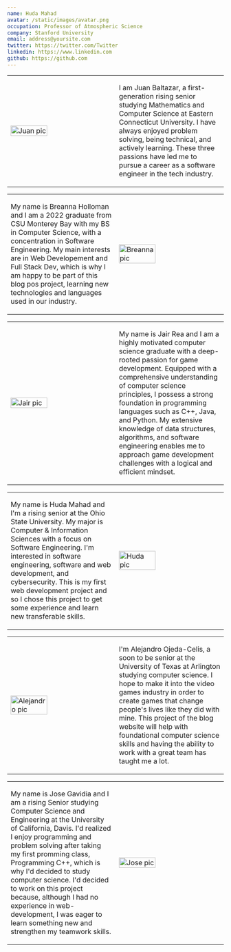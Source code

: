 ```yaml
---
name: Huda Mahad
avatar: /static/images/avatar.png
occupation: Professor of Atmospheric Science
company: Stanford University
email: address@yoursite.com
twitter: https://twitter.com/Twitter
linkedin: https://www.linkedin.com
github: https://github.com
---
```


<table>
<tr>
<td width="50%">
<img src="/static/images/juan.png" width="60%" height="60%" title="Juan pic"/> 
</td>
<td width="50%">
<div className="flex justify-end">
<p className="text-l font-medium text-gray-900 dark:text-white">
I am Juan Baltazar, a first-generation rising senior studying Mathematics and Computer Science at Eastern Connecticut University. I have always enjoyed problem solving, being technical, and actively learning. These three passions have led me to pursue a career as a software engineer in the tech industry.
</p>
</div>
</td>
</tr>
</table>

<table>
<tr>
<td width="50%">
<p className="text-l font-medium text-gray-900 dark:text-white">
My name is Breanna Holloman and I am a 2022 graduate from CSU Monterey Bay with my BS in Computer Science, with a concentration in Software Engineering. My main interests are in Web Developement and Full Stack Dev, which is why I am happy to be part of this blog pos project, learning new technologies and languages used in our industry.
</p>
</td>
<td width="50%">
<div className="flex justify-end">
<img src="/static/images/breannaa.jpg" padding="0px 0px 0px 100px" width="60%" height="60%" title="Breanna pic"/> 
</div>
</td>
</tr>
</table>

<table>
<tr>
<td width="50%">
<img src="/static/images/jair.jpeg" width="60%" height="60%" title="Jair pic"/> 
</td>
<td width="50%">
<div className="flex justify-end">
<p className="text-l font-medium text-gray-900 dark:text-white">
My name is Jair Rea and I am a highly motivated computer science graduate with a deep-rooted passion for game development. Equipped with a comprehensive understanding of computer science principles, I possess a strong foundation in programming languages such as C++, Java, and Python. My extensive knowledge of data structures, algorithms, and software engineering enables me to approach game development challenges with a logical and efficient mindset.
</p>
</div>
</td>
</tr>
</table>

<table>
<tr>
<td width="50%">
<p className="text-l font-medium text-gray-900 dark:text-white">
My name is Huda Mahad and I'm a rising senior at the Ohio State University. My major is Computer & Information Sciences with a focus on Software Engineering. I'm interested in software engineering, software and web development, and cybersecurity. This is my first web development project and so I chose this project to get some experience and learn new transferable skills.
</p>
</td>
<td width="50%">
<div className="flex justify-end">
<img src="/static/images/huda.png" padding="0px 0px 0px 100px" width="60%" height="60%" title="Huda pic"/> 
</div>
</td>
</tr>
</table>

<table>
<tr>
<td width="50%">
<img src="/static/images/alejandro.jpeg" width="60%" height="60%" title="Alejandro pic"/> 
</td>
<td width="50%">
<div className="flex justify-end">
<p className="text-l font-medium text-gray-900 dark:text-white">
I'm Alejandro Ojeda-Celis, a soon to be senior at the University of Texas at Arlington studying computer science. I hope to make it into the video games industry in order to create games that change people's lives like they did with mine. This project of the blog website will help with foundational computer science skills and having the ability to work with a great team has taught me a lot.
</p>
</div>
</td>
</tr>
</table>

<table>
<tr>
<td width="50%">
<p className="text-l font-medium text-gray-900 dark:text-white">
My name is Jose Gavidia and I am a rising Senior studying Computer Science and Engineering at the University of California, Davis. I'd realized I enjoy programming and problem solving after taking my first promming class, Programming C++, which is why I'd decided to study computer science. I'd decided to work on this project because, although I had no experience in web-development, I was eager to learn something new and strengthen my teamwork skills.
</p>
</td>
<td width="50%">
<div className="flex justify-end">
<img src="/static/images/jose.png" padding="0px 0px 0px 100px" width="60%" height="60%" title="Jose pic"/> 
</div>
</td>
</tr>
</table>